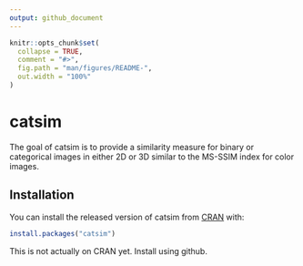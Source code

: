 ```yaml
---
output: github_document
---
```


<!-- README.md is generated from README.Rmd. Please edit that file -->

```r
knitr::opts_chunk$set(
  collapse = TRUE,
  comment = "#>",
  fig.path = "man/figures/README-",
  out.width = "100%"
)
```
# catsim

The goal of catsim is to provide a similarity measure for binary or categorical images in either 2D or 3D
similar to the MS-SSIM index for color images. 

## Installation

You can install the released version of catsim from [CRAN](https://CRAN.R-project.org) with:

``` r
install.packages("catsim")
```

This is not actually on CRAN yet. Install using github.
